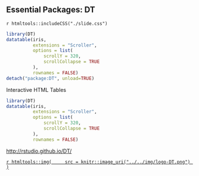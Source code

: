 ## Essential Packages: DT {.packages-DT}

`r htmltools::includeCSS("./slide.css")`

<div id = "packages-DT-left">
<div id = "packages-DT-left-datatable">
```r
library(DT)
datatable(iris,
          extensions = "Scroller",
          options = list(
              scrollY = 320,
              scrollCollapse = TRUE
          ),
          rownames = FALSE)
detach("package:DT", unload=TRUE)
```
</div>
</div>

<div id = "packages-DT-right">
<p class = "packages-DT-em">Interactive HTML Tables</p>

```r
library(DT)
datatable(iris,
          extensions = "Scroller",
          options = list(
              scrollY = 320,
              scrollCollapse = TRUE
          ),
          rownames = FALSE)
```

<a href="http://rstudio.github.io/DT/">http://rstudio.github.io/DT/</a>

<div id = "packages-DT-logo">
<a href="https://www.datatables.net/">
`r htmltools::img(
    src = knitr::image_uri("../../img/logo-DT.png")
)`
</a>
</div>

</div>

